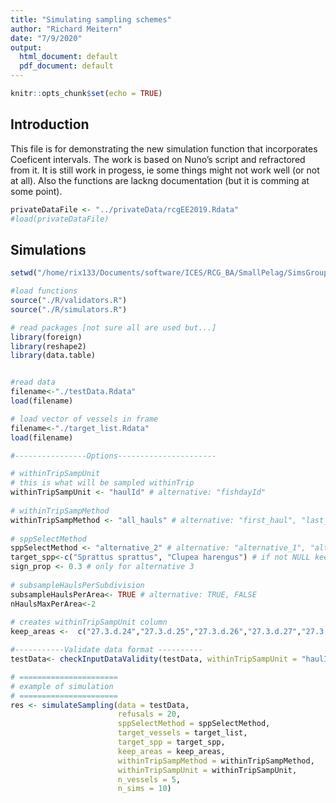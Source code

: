 ```yaml
---
title: "Simulating sampling schemes"
author: "Richard Meitern"
date: "7/9/2020"
output:
  html_document: default
  pdf_document: default
---
```


```r
knitr::opts_chunk$set(echo = TRUE)
```

## Introduction

This file is for demonstrating the new simulation function that incorporates Coeficent intervals. The work is based on Nuno's script and refractored from it. It is still work in progess, ie some things might not work well (or not at all). Also the functions are lackng documentation (but it is comming at some point).

```r
privateDataFile <- "../privateData/rcgEE2019.Rdata"
#load(privateDataFile)
```



## Simulations

```r
setwd("/home/rix133/Documents/software/ICES/RCG_BA/SmallPelag/SimsGroup2")

#load functions
source("./R/validators.R")
source("./R/simulators.R")

# read packages [not sure all are used but...]
library(foreign) 
library(reshape2)
library(data.table)


#read data
filename<-"./testData.Rdata"
load(filename)

# load vector of vessels in frame
filename<-"./target_list.Rdata"
load(filename)
```


```r
#----------------Options----------------------	

# withinTripSampUnit
# this is what will be sampled withinTrip
withinTripSampUnit <- "haulId" # alternative: "fishdayId"
			
# withinTripSampMethod	
withinTripSampMethod <- "all_hauls" # alternative: "first_haul", "last_haul", "srswor_haul"
		
# sppSelectMethod
sppSelectMethod <- "alternative_2" # alternative: "alternative_1", "alternative_2", "alternative_3", and so on
target_spp<-c("Sprattus sprattus", "Clupea harengus") # if not NULL keep only selected species
sign_prop <- 0.3 # only for alternative 3
		
# subsampleHaulsPerSubdivision	
subsampleHaulsPerArea<- TRUE # alternative: TRUE, FALSE
nHaulsMaxPerArea<-2
			
# creates withinTripSampUnit column
keep_areas <-  c("27.3.d.24","27.3.d.25","27.3.d.26","27.3.d.27","27.3.d.28.2","27.3.d.29")
```


```r
#-----------Validate data format ----------
testData<- checkInputDataValidity(testData, withinTripSampUnit = "haulId" )
```


```r
# ======================
# example of simulation
# ======================
res <- simulateSampling(data = testData,
                        refusals = 20,
                        sppSelectMethod = sppSelectMethod,
                        target_vessels = target_list,
                        target_spp = target_spp,
                        keep_areas = keep_areas,
                        withinTripSampMethod = withinTripSampMethod,
                        withinTripSampUnit = withinTripSampUnit,
                        n_vessels = 5,
                        n_sims = 10)
```





































